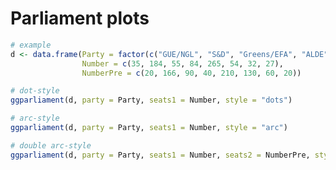 # Parliament plots

```r
# example
d <- data.frame(Party = factor(c("GUE/NGL", "S&D", "Greens/EFA", "ALDE", "EPP", "ECR", "EFD", "NA")),
                Number = c(35, 184, 55, 84, 265, 54, 32, 27),
                NumberPre = c(20, 166, 90, 40, 210, 130, 60, 20))

# dot-style
ggparliament(d, party = Party, seats1 = Number, style = "dots")

# arc-style
ggparliament(d, party = Party, seats1 = Number, style = "arc")

# double arc-style
ggparliament(d, party = Party, seats1 = Number, seats2 = NumberPre, style = "arc")
```

